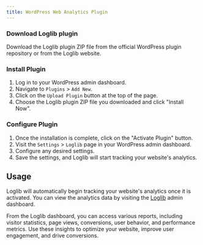 ```yaml
---
title: WordPress Web Analytics Plugin
---
```


<Steps>

### Download Loglib plugin

Download the Loglib plugin ZIP file from the official WordPress plugin repository or from the Loglib website.

### Install Plugin

1. Log in to your WordPress admin dashboard.
2. Navigate to `Plugins` > `Add New`.
3. Click on the `Upload Plugin` button at the top of the page.
4. Choose the Loglib plugin ZIP file you downloaded and click "Install Now".

### Configure Plugin

1. Once the installation is complete, click on the "Activate Plugin" button.
2. Visit the `Settings` > `Loglib` page in your WordPress admin dashboard.
3. Configure any desired settings.
4. Save the settings, and Loglib will start tracking your website's analytics.

</Steps>

## Usage

Loglib will automatically begin tracking your website's analytics once it is activated. You can view the analytics data by visiting the [Loglib](https://loglib.io) admin dashboard.

From the Loglib dashboard, you can access various reports, including visitor statistics, page views, conversions, user behavior, and performance metrics. Use these insights to optimize your website, improve user engagement, and drive conversions.

